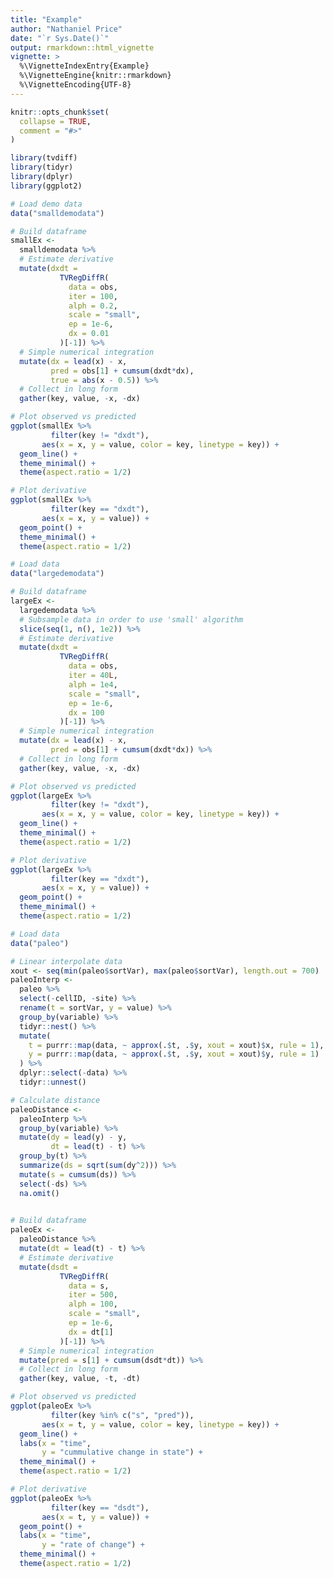 ```yaml
---
title: "Example"
author: "Nathaniel Price"
date: "`r Sys.Date()`"
output: rmarkdown::html_vignette
vignette: >
  %\VignetteIndexEntry{Example}
  %\VignetteEngine{knitr::rmarkdown}
  %\VignetteEncoding{UTF-8}
---
```


```r
knitr::opts_chunk$set(
  collapse = TRUE,
  comment = "#>"
)
```




```r
library(tvdiff)
library(tidyr)
library(dplyr)
library(ggplot2)

# Load demo data
data("smalldemodata")

# Build dataframe
smallEx <-
  smalldemodata %>%
  # Estimate derivative
  mutate(dxdt =
           TVRegDiffR(
             data = obs,
             iter = 100,
             alph = 0.2,
             scale = "small",
             ep = 1e-6,
             dx = 0.01
           )[-1]) %>% 
  # Simple numerical integration
  mutate(dx = lead(x) - x,
         pred = obs[1] + cumsum(dxdt*dx),
         true = abs(x - 0.5)) %>% 
  # Collect in long form
  gather(key, value, -x, -dx)

# Plot observed vs predicted
ggplot(smallEx %>% 
         filter(key != "dxdt"), 
       aes(x = x, y = value, color = key, linetype = key)) +
  geom_line() +
  theme_minimal() +
  theme(aspect.ratio = 1/2)

# Plot derivative
ggplot(smallEx %>% 
         filter(key == "dxdt"), 
       aes(x = x, y = value)) +
  geom_point() +
  theme_minimal() +
  theme(aspect.ratio = 1/2)

```

```r

# Load data
data("largedemodata")

# Build dataframe
largeEx <-
  largedemodata %>%
  # Subsample data in order to use 'small' algorithm
  slice(seq(1, n(), 1e2)) %>% 
  # Estimate derivative
  mutate(dxdt =
           TVRegDiffR(
             data = obs,
             iter = 40L,
             alph = 1e4,
             scale = "small",
             ep = 1e-6,
             dx = 100
           )[-1]) %>% 
  # Simple numerical integration
  mutate(dx = lead(x) - x,
         pred = obs[1] + cumsum(dxdt*dx)) %>% 
  # Collect in long form
  gather(key, value, -x, -dx)

# Plot observed vs predicted
ggplot(largeEx %>% 
         filter(key != "dxdt"), 
       aes(x = x, y = value, color = key, linetype = key)) +
  geom_line() +
  theme_minimal() +
  theme(aspect.ratio = 1/2)

# Plot derivative
ggplot(largeEx %>% 
         filter(key == "dxdt"), 
       aes(x = x, y = value)) +
  geom_point() +
  theme_minimal() +
  theme(aspect.ratio = 1/2)


```

```r

# Load data
data("paleo")

# Linear interpolate data 
xout <- seq(min(paleo$sortVar), max(paleo$sortVar), length.out = 700)
paleoInterp <- 
  paleo %>%
  select(-cellID, -site) %>% 
  rename(t = sortVar, y = value) %>% 
  group_by(variable) %>% 
  tidyr::nest() %>% 
  mutate(
    t = purrr::map(data, ~ approx(.$t, .$y, xout = xout)$x, rule = 1),
    y = purrr::map(data, ~ approx(.$t, .$y, xout = xout)$y, rule = 1)
  ) %>%
  dplyr::select(-data) %>%
  tidyr::unnest()

# Calculate distance
paleoDistance <- 
  paleoInterp %>% 
  group_by(variable) %>% 
  mutate(dy = lead(y) - y,
         dt = lead(t) - t) %>% 
  group_by(t) %>% 
  summarize(ds = sqrt(sum(dy^2))) %>% 
  mutate(s = cumsum(ds)) %>% 
  select(-ds) %>% 
  na.omit()
  

# Build dataframe
paleoEx <-
  paleoDistance %>% 
  mutate(dt = lead(t) - t) %>% 
  # Estimate derivative
  mutate(dsdt =
           TVRegDiffR(
             data = s,
             iter = 500,
             alph = 100,
             scale = "small",
             ep = 1e-6,
             dx = dt[1]
           )[-1]) %>% 
  # Simple numerical integration
  mutate(pred = s[1] + cumsum(dsdt*dt)) %>% 
  # Collect in long form
  gather(key, value, -t, -dt)

# Plot observed vs predicted
ggplot(paleoEx %>% 
         filter(key %in% c("s", "pred")),
       aes(x = t, y = value, color = key, linetype = key)) +
  geom_line() +
  labs(x = "time",
       y = "cummulative change in state") +
  theme_minimal() +
  theme(aspect.ratio = 1/2)

# Plot derivative
ggplot(paleoEx %>% 
         filter(key == "dsdt"), 
       aes(x = t, y = value)) +
  geom_point() +
  labs(x = "time", 
       y = "rate of change") +
  theme_minimal() +
  theme(aspect.ratio = 1/2)


```


